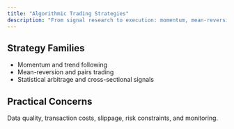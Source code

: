 ```yaml
---
title: "Algorithmic Trading Strategies"
description: "From signal research to execution: momentum, mean-reversion, and stat-arb."
---
```


## Strategy Families

- Momentum and trend following
- Mean-reversion and pairs trading
- Statistical arbitrage and cross-sectional signals

## Practical Concerns

Data quality, transaction costs, slippage, risk constraints, and monitoring.


